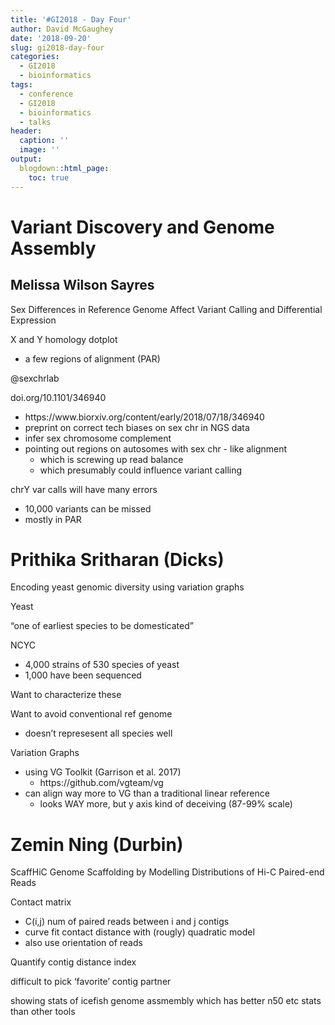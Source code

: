 ```yaml
---
title: '#GI2018 - Day Four'
author: David McGaughey
date: '2018-09-20'
slug: gi2018-day-four
categories:
  - GI2018
  - bioinformatics
tags:
  - conference
  - GI2018
  - bioinformatics
  - talks
header:
  caption: ''
  image: ''
output:
  blogdown::html_page:
    toc: true
---
```

# Variant Discovery and Genome Assembly

## Melissa Wilson Sayres
Sex Differences in Reference Genome Affect Variant Calling and Differential Expression

X and Y homology dotplot

  - a few regions of alignment (PAR)

@sexchrlab

doi.org/10.1101/346940

  - https://www.biorxiv.org/content/early/2018/07/18/346940
  - preprint on correct tech biases on sex chr in NGS data
  - infer sex chromosome complement
  - pointing out regions on autosomes with sex chr - like alignment
    - which is screwing up read balance
    - which presumably could influence variant calling
    
chrY var calls will have many errors

  - 10,000 variants can be missed
  - mostly in PAR
  
# Prithika Sritharan (Dicks)
Encoding yeast genomic diversity using variation graphs

Yeast

"one of earliest species to be domesticated"

NCYC

  - 4,000 strains of 530 species of yeast
  - 1,000 have been sequenced
  
Want to characterize these

Want to avoid conventional ref genome

  - doesn't represesent all species well
  
Variation Graphs

  - using VG Toolkit (Garrison et al. 2017)
    - https://github.com/vgteam/vg
  - can align way more to VG than a traditional linear reference
    - looks WAY more, but y axis kind of deceiving (87-99% scale)
    
# Zemin Ning (Durbin)
ScaffHiC Genome Scaffolding by Modelling Distributions of Hi-C Paired-end Reads

Contact matrix

  - C(i,j) num of paired reads between i and j contigs
  - curve fit contact distance with (rougly) quadratic model
  - also use orientation of reads
  
Quantify contig distance index

difficult to pick 'favorite' contig partner

showing stats of icefish genome assmembly which has better n50 etc stats than other tools

